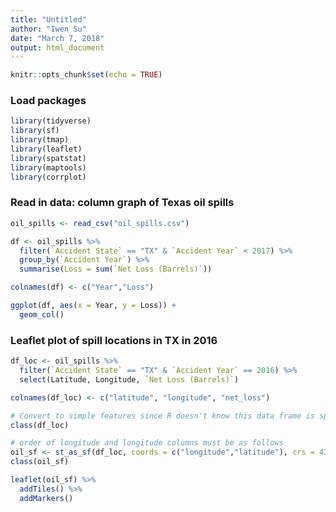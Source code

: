 ---
title: "Untitled"
author: "Iwen Su"
date: "March 7, 2018"
output: html_document
---

```{r setup, include=FALSE}
knitr::opts_chunk$set(echo = TRUE)
```

### Load packages

```{r message=FALSE, warning=FALSE}

library(tidyverse)
library(sf)
library(tmap)
library(leaflet)
library(spatstat)
library(maptools)
library(corrplot)

```

### Read in data: column graph of Texas oil spills

```{r}

oil_spills <- read_csv("oil_spills.csv")

df <- oil_spills %>% 
  filter(`Accident State` == "TX" & `Accident Year` < 2017) %>% 
  group_by(`Accident Year`) %>% 
  summarise(Loss = sum(`Net Loss (Barrels)`))

colnames(df) <- c("Year","Loss")

ggplot(df, aes(x = Year, y = Loss)) +
  geom_col()

```

### Leaflet plot of spill locations in TX in 2016

```{r}

df_loc <- oil_spills %>% 
  filter(`Accident State` == "TX" & `Accident Year` == 2016) %>% 
  select(Latitude, Longitude, `Net Loss (Barrels)`)

colnames(df_loc) <- c("latitude", "longitude", "net_loss")

# Convert to simple features since R doesn't know this data frame is spatial data yet! But we have lat-lon data
class(df_loc)

# order of longitude and longitude columns must be as follows
oil_sf <- st_as_sf(df_loc, coords = c("longitude","latitude"), crs = 4326)
class(oil_sf)

leaflet(oil_sf) %>% 
  addTiles() %>% 
  addMarkers()

```


